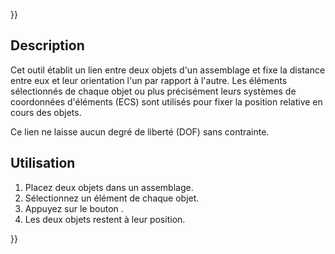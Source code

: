 {{UnfinishedDocu{{#translation:}}}}
<languages/>

{{Docnav/fr
|[[Assembly3_ConstraintAttachment/fr|Contrainte d'accrochage]]
|[[Assembly3_ConstraintAxial/fr|Contrainte axiale]]
|[[Assembly3_Workbench/fr|Assembly3]]
|IconL=Assembly_ConstraintAttachment.svg‎‎
|IconR=Assembly_ConstraintAxial.svg
|IconC=Assembly3_workbench_icon.svg
}}

{{GuiCommand/fr
|Name=Assembly3 ConstraintAttachmentOffset
|Name/fr=Assembly3 Contrainte décalage d'accrochage
|Icon=Assembly_ConstraintAttachmentOffset.svg
|Workbenches=[[Assembly3_Workbench/fr|Assembly3]]
}}

== Description ==

Cet outil établit un lien entre deux objets d'un assemblage et fixe la distance entre eux et leur orientation l'un par rapport à l'autre. Les éléments sélectionnés de chaque objet ou plus précisément leurs systèmes de coordonnées d'éléments (ECS) sont utilisés pour fixer la position relative en cours des objets.

Ce lien ne laisse aucun degré de liberté (DOF) sans contrainte.

== Utilisation == 

# Placez deux objets dans un assemblage.
# Sélectionnez un élément de chaque objet.
# Appuyez sur le bouton {{Button|[[Image:Assembly_ConstraintAttachmentOffset.svg|16px]] [[Assembly3_ConstraintAttachmentOffset/fr|Create "AttachmentOffset" constraint]]}}.
# Les deux objets restent à leur position.


{{Docnav/fr
|[[Assembly3_ConstraintAttachment/fr|Contrainte d'accrochage]]
|[[Assembly3_ConstraintAxial/fr|Contrainte axiale]]
|[[Assembly3_Workbench/fr|Assembly3]]
|IconL=Assembly_ConstraintAttachment.svg‎‎
|IconR=Assembly_ConstraintAxial.svg
|IconC=Assembly3_workbench_icon.svg
}}

{{Userdocnavi{{#translation:}}}}